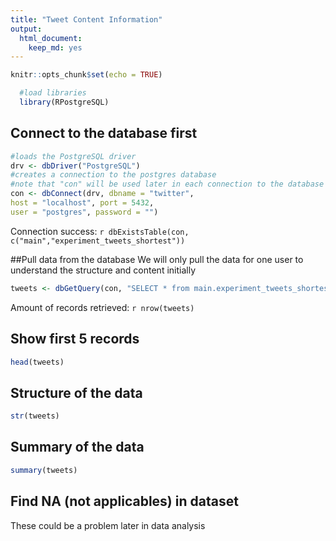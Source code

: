 ```yaml
---
title: "Tweet Content Information"
output: 
  html_document: 
    keep_md: yes
---
```


```r
knitr::opts_chunk$set(echo = TRUE)
```

```r
  #load libraries
  library(RPostgreSQL)
```

## Connect to the database first
```r
#loads the PostgreSQL driver
drv <- dbDriver("PostgreSQL")
#creates a connection to the postgres database
#note that "con" will be used later in each connection to the database
con <- dbConnect(drv, dbname = "twitter",
host = "localhost", port = 5432,
user = "postgres", password = "")

```

Connection success: `r dbExistsTable(con, c("main","experiment_tweets_shortest"))`

##Pull data from the database
We will only pull the data for one user to understand the structure and content initially

```r
tweets <- dbGetQuery(con, "SELECT * from main.experiment_tweets_shortest where \"USERNAME\" = 'Londs_'")
```

Amount of records retrieved: `r nrow(tweets)`

## Show first 5 records
```r
head(tweets)
```

## Structure of the data

```r
str(tweets)
```

## Summary of the data

```r
summary(tweets)
```

## Find NA (not applicables) in dataset 
These could be a problem later in data analysis


